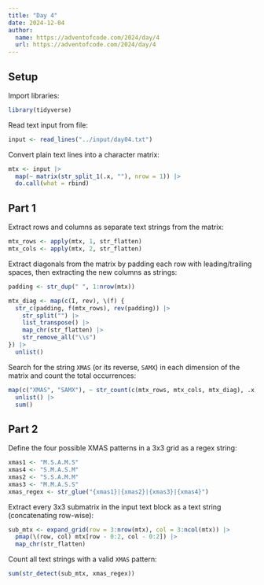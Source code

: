 ```yaml
---
title: "Day 4"
date: 2024-12-04
author:
  name: https://adventofcode.com/2024/day/4
  url: https://adventofcode.com/2024/day/4
---
```


## Setup

Import libraries:

```r

library(tidyverse)

```

Read text input from file:

```r

input <- read_lines("../input/day04.txt")

```

Convert plain text lines into a character matrix:

```r

mtx <- input |> 
  map(~ matrix(str_split_1(.x, ""), nrow = 1)) |> 
  do.call(what = rbind)

```

## Part 1

Extract rows and columns as separate text strings from the matrix:

```r

mtx_rows <- apply(mtx, 1, str_flatten)
mtx_cols <- apply(mtx, 2, str_flatten)

```

Extract diagonals from the matrix by padding each row with leading/trailing spaces, then extracting the new columns as strings:

```r

padding <- str_dup(" ", 1:nrow(mtx))

mtx_diag <- map(c(I, rev), \(f) {
  str_c(padding, f(mtx_rows), rev(padding)) |> 
    str_split("") |> 
    list_transpose() |> 
    map_chr(str_flatten) |> 
    str_remove_all("\\s")
}) |> 
  unlist()

```

Search for the string `XMAS` (or its reverse, `SAMX`) in each dimension of the matrix and count the total occurrences:

```r

map(c("XMAS", "SAMX"), ~ str_count(c(mtx_rows, mtx_cols, mtx_diag), .x)) |> 
  unlist() |>
  sum()

```

## Part 2

Define the four possible XMAS patterns in a 3x3 grid as a regex string:

```r

xmas1 <- "M.S.A.M.S"
xmas4 <- "S.M.A.S.M"
xmas2 <- "S.S.A.M.M"
xmas3 <- "M.M.A.S.S"
xmas_regex <- str_glue("{xmas1}|{xmas2}|{xmas3}|{xmas4}")

```

Extract every 3x3 submatrix in the input text block as a text string (concatenating row-wise):

```r

sub_mtx <- expand_grid(row = 3:nrow(mtx), col = 3:ncol(mtx)) |> 
  pmap(\(row, col) mtx[row - 0:2, col - 0:2]) |> 
  map_chr(str_flatten)

```

Count all text strings with a valid `XMAS` pattern:

```r

sum(str_detect(sub_mtx, xmas_regex))

```


